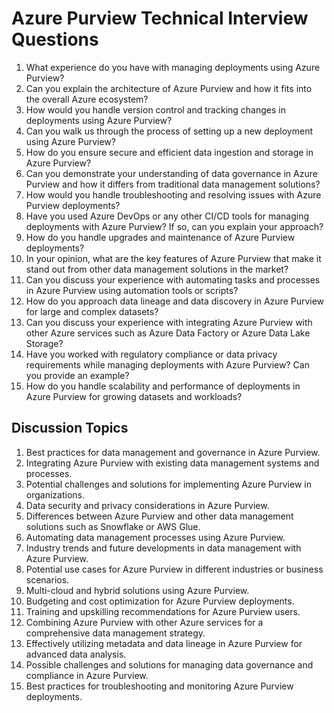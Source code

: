 

# Azure Purview Technical Interview Questions

1. What experience do you have with managing deployments using Azure Purview?
2. Can you explain the architecture of Azure Purview and how it fits into the overall Azure ecosystem?
3. How would you handle version control and tracking changes in deployments using Azure Purview?
4. Can you walk us through the process of setting up a new deployment using Azure Purview?
5. How do you ensure secure and efficient data ingestion and storage in Azure Purview?
6. Can you demonstrate your understanding of data governance in Azure Purview and how it differs from traditional data management solutions?
7. How would you handle troubleshooting and resolving issues with Azure Purview deployments?
8. Have you used Azure DevOps or any other CI/CD tools for managing deployments with Azure Purview? If so, can you explain your approach?
9. How do you handle upgrades and maintenance of Azure Purview deployments?
10. In your opinion, what are the key features of Azure Purview that make it stand out from other data management solutions in the market?
11. Can you discuss your experience with automating tasks and processes in Azure Purview using automation tools or scripts?
12. How do you approach data lineage and data discovery in Azure Purview for large and complex datasets?
13. Can you discuss your experience with integrating Azure Purview with other Azure services such as Azure Data Factory or Azure Data Lake Storage?
14. Have you worked with regulatory compliance or data privacy requirements while managing deployments with Azure Purview? Can you provide an example?
15. How do you handle scalability and performance of deployments in Azure Purview for growing datasets and workloads?

## Discussion Topics

1. Best practices for data management and governance in Azure Purview.
2. Integrating Azure Purview with existing data management systems and processes.
3. Potential challenges and solutions for implementing Azure Purview in organizations.
4. Data security and privacy considerations in Azure Purview.
5. Differences between Azure Purview and other data management solutions such as Snowflake or AWS Glue.
6. Automating data management processes using Azure Purview.
7. Industry trends and future developments in data management with Azure Purview.
8. Potential use cases for Azure Purview in different industries or business scenarios.
9. Multi-cloud and hybrid solutions using Azure Purview.
10. Budgeting and cost optimization for Azure Purview deployments.
11. Training and upskilling recommendations for Azure Purview users.
12. Combining Azure Purview with other Azure services for a comprehensive data management strategy.
13. Effectively utilizing metadata and data lineage in Azure Purview for advanced data analysis.
14. Possible challenges and solutions for managing data governance and compliance in Azure Purview.
15. Best practices for troubleshooting and monitoring Azure Purview deployments.